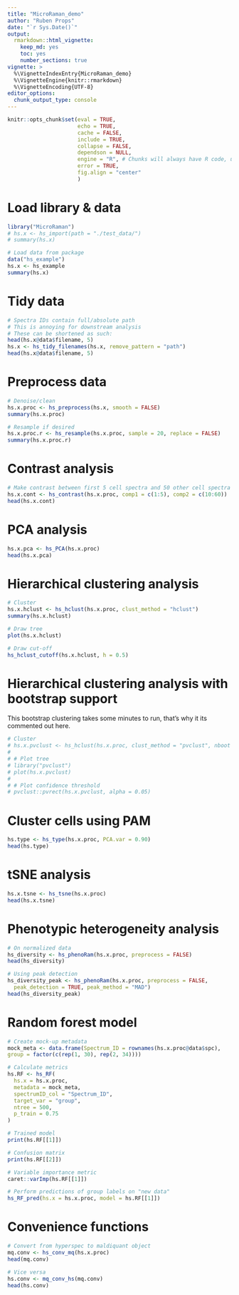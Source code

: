 ```yaml
---
title: "MicroRaman_demo"
author: "Ruben Props"
date: "`r Sys.Date()`"
output: 
  rmarkdown::html_vignette:
    keep_md: yes
    toc: yes
    number_sections: true
vignette: >
  %\VignetteIndexEntry{MicroRaman_demo}
  %\VignetteEngine{knitr::rmarkdown}
  %\VignetteEncoding{UTF-8}
editor_options:
  chunk_output_type: console
---
```



```r
knitr::opts_chunk$set(eval = TRUE, 
                      echo = TRUE, 
                      cache = FALSE, 
                      include = TRUE, 
                      collapse = FALSE, 
                      dependson = NULL, 
                      engine = "R", # Chunks will always have R code, unless noted
                      error = TRUE,
                      fig.align = "center"
                      )
```

# Load library & data

```r
library("MicroRaman")
# hs.x <- hs_import(path = "./test_data/")
# summary(hs.x)

# Load data from package
data("hs_example")
hs.x <- hs_example
summary(hs.x)
```

# Tidy data

```r
# Spectra IDs contain full/absolute path 
# This is annoying for downstream analysis
# These can be shortened as such:
head(hs.x@data$filename, 5)
hs.x <- hs_tidy_filenames(hs.x, remove_pattern = "path")
head(hs.x@data$filename, 5)
```

# Preprocess data

```r
# Denoise/clean
hs.x.proc <- hs_preprocess(hs.x, smooth = FALSE)
summary(hs.x.proc)

# Resample if desired
hs.x.proc.r <- hs_resample(hs.x.proc, sample = 20, replace = FALSE)
summary(hs.x.proc.r)
```

# Contrast analysis

```r
# Make contrast between first 5 cell spectra and 50 other cell spectra
hs.x.cont <- hs_contrast(hs.x.proc, comp1 = c(1:5), comp2 = c(10:60))
head(hs.x.cont)
```

# PCA analysis

```r
hs.x.pca <- hs_PCA(hs.x.proc)
head(hs.x.pca)
```

# Hierarchical clustering analysis

```r
# Cluster
hs.x.hclust <- hs_hclust(hs.x.proc, clust_method = "hclust")
summary(hs.x.hclust)

# Draw tree
plot(hs.x.hclust)

# Draw cut-off
hs_hclust_cutoff(hs.x.hclust, h = 0.5)
```

# Hierarchical clustering analysis with bootstrap support

This bootstrap clustering takes some minutes to run, that's why it its commented out here.

```r
# Cluster
# hs.x.pvclust <- hs_hclust(hs.x.proc, clust_method = "pvclust", nboot = 10, dist_method = "SCA")
# 
# # Plot tree
# library("pvclust")
# plot(hs.x.pvclust)
# 
# # Plot confidence threshold
# pvclust::pvrect(hs.x.pvclust, alpha = 0.05)
```

# Cluster cells using PAM

```r
hs.type <- hs_type(hs.x.proc, PCA.var = 0.90)
head(hs.type)
```

# tSNE analysis

```r
hs.x.tsne <- hs_tsne(hs.x.proc)
head(hs.x.tsne)
```

# Phenotypic heterogeneity analysis

```r
# On normalized data
hs_diversity <- hs_phenoRam(hs.x.proc, preprocess = FALSE)
head(hs_diversity)

# Using peak detection
hs_diversity_peak <- hs_phenoRam(hs.x.proc, preprocess = FALSE,
  peak_detection = TRUE, peak_method = "MAD")
head(hs_diversity_peak)
```

# Random forest model 

```r
# Create mock-up metadata
mock_meta <- data.frame(Spectrum_ID = rownames(hs.x.proc@data$spc),
group = factor(c(rep(1, 30), rep(2, 34))))

# Calculate metrics
hs.RF <- hs_RF(
  hs.x = hs.x.proc,
  metadata = mock_meta,
  spectrumID_col = "Spectrum_ID",
  target_var = "group",
  ntree = 500,
  p_train = 0.75
)

# Trained model
print(hs.RF[[1]])

# Confusion matrix
print(hs.RF[[2]])

# Variable importance metric
caret::varImp(hs.RF[[1]])

# Perform predictions of group labels on "new data"
hs_RF_pred(hs.x = hs.x.proc, model = hs.RF[[1]])
```

# Convenience functions
```r
# Convert from hyperspec to maldiquant object
mq.conv <- hs_conv_mq(hs.x.proc)
head(mq.conv)

# Vice versa
hs.conv <- mq_conv_hs(mq.conv)
head(hs.conv)
```

```r

```


